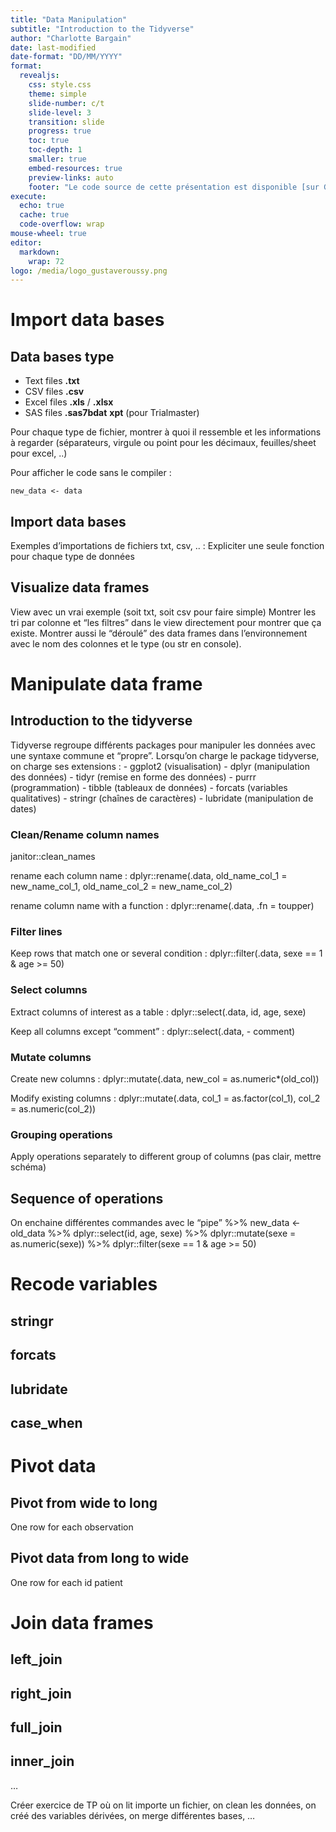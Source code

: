 ```yaml
---
title: "Data Manipulation"
subtitle: "Introduction to the Tidyverse"
author: "Charlotte Bargain"
date: last-modified
date-format: "DD/MM/YYYY"
format: 
  revealjs:
    css: style.css
    theme: simple 
    slide-number: c/t
    slide-level: 3
    transition: slide
    progress: true
    toc: true
    toc-depth: 1
    smaller: true
    embed-resources: true
    preview-links: auto
    footer: "Le code source de cette présentation est disponible [sur GitHub](https://github.com/Oncostat/rstat_training/){target='_blank'}."
execute:
  echo: true
  cache: true
  code-overflow: wrap
mouse-wheel: true
editor: 
  markdown: 
    wrap: 72
logo: /media/logo_gustaveroussy.png
---
```


# Import data bases

## Data bases type

-   Text files **.txt**
-   CSV files **.csv**
-   Excel files **.xls** / **.xlsx**
-   SAS files **.sas7bdat** **xpt** (pour Trialmaster)

Pour chaque type de fichier, montrer à quoi il ressemble et les
informations à regarder (séparateurs, virgule ou point pour les
décimaux, feuilles/sheet pour excel, ..)

Pour afficher le code sans le compiler :

```         
new_data <- data
```

## Import data bases

Exemples d'importations de fichiers txt, csv, .. : Expliciter une seule
fonction pour chaque type de données

## Visualize data frames

View avec un vrai exemple (soit txt, soit csv pour faire simple) Montrer
les tri par colonne et "les filtres" dans le view directement pour
montrer que ça existe. Montrer aussi le "déroulé" des data frames dans
l'environnement avec le nom des colonnes et le type (ou str en console).

# Manipulate data frame

## Introduction to the tidyverse

Tidyverse regroupe différents packages pour manipuler les données avec
une syntaxe commune et "propre". Lorsqu'on charge le package tidyverse,
on charge ses extensions : - ggplot2 (visualisation) - dplyr
(manipulation des données) - tidyr (remise en forme des données) - purrr
(programmation) - tibble (tableaux de données) - forcats (variables
qualitatives) - stringr (chaînes de caractères) - lubridate
(manipulation de dates)

### Clean/Rename column names

janitor::clean_names

rename each column name : dplyr::rename(.data, old_name_col_1 =
new_name_col_1, old_name_col_2 = new_name_col_2)

rename column name with a function : dplyr::rename(.data, .fn = toupper)

### Filter lines

Keep rows that match one or several condition : dplyr::filter(.data,
sexe == 1 & age \>= 50)

### Select columns

Extract columns of interest as a table : dplyr::select(.data, id, age,
sexe)

Keep all columns except "comment" : dplyr::select(.data, - comment)

### Mutate columns

Create new columns : dplyr::mutate(.data, new_col =
as.numeric\*(old_col))

Modify existing columns : dplyr::mutate(.data, col_1 = as.factor(col_1),
col_2 = as.numeric(col_2))

### Grouping operations

Apply operations separately to different group of columns (pas clair,
mettre schéma)

## Sequence of operations

On enchaine différentes commandes avec le "pipe" %\>% new_data \<-
old_data %\>% dplyr::select(id, age, sexe) %\>% dplyr::mutate(sexe =
as.numeric(sexe)) %\>% dplyr::filter(sexe == 1 & age \>= 50)

# Recode variables

## stringr

## forcats

## lubridate

## case_when

# Pivot data

## Pivot from wide to long

One row for each observation

## Pivot data from long to wide

One row for each id patient

# Join data frames

## left_join

## right_join

## full_join

## inner_join

...

::: notes
Créer exercice de TP où on lit importe un fichier, on clean les données,
on créé des variables dérivées, on merge différentes bases, ...
:::

::: notes
```{=html}
<!--
Module 2 - données 

import: base::read.csv2(), readxl::read_xlsx(), haven::read_sas(), haven::read_xpt()export: base::write.csv2(), openxlsx ::write.xlsx()
plus simple pour les débutants/feignants : rio une seule fonction « import() » et il appelle la bonne fonction selon l’extension du fichier
la table apparaît dans l’environnement. aperçu de la table avec la fonction View() ou il suffit de cliquer sur le nom de la table (+ summary)
nettoyage en amont: janitor::clean_names() + as_tibble() en bonne pratique. rename() ou rename_with() avec expressions régulières

manipulation des tables de données avec tidyverse: 
dplyr: select, filter, mutate, summarise, count, drop_na, slice, xxx_join
tidyr: pivot_longer (voir vignette)

manipulation des vecteurs/colonnes avec tidyverse (dans un mutate ?) : 
stringr : str_detect, str_extract, str_trim, str_split, str_remove, str_starts, str_subset, str_to_xxx, str_wrap (pour les plots)
lubridate : ymd/dmy, interval, addition/soustraction de jours/mois/années (days, months, years()) ?
forcats : fct_relevel, fct_infreq, fct_rev, fct_recode, fct_drop, fct_na_value_to_level, as_factor 
dplyr: case_when, if_else, n_distinct, between... 



J'ai besoin de créer une présentation de type powerpoint mais avec Quarto sur RStudio, avec revealjs, dont la thématique est l'apprentissage du traitement et de la manipulation des données R avec le tidyverse. En première section il faut expliquer comment importer différents types de bases de données (txt, csv, excel, sas) dans r avec les fonctions d'import. Il faut expliquer comment visualiser les data frames dans l'environnement de travail, comment renommer le nom des colonnes avec rename et rename_with utilisant des expressions régulières. En seconde section, il faut expliquer de façon illustrée comment manipuler les data frames avec les différents verbes du tidyverse et le pipe. Dans une troisième partie, il faut expliquer de façon illustrée comment fusionner des tables de données avec dplyr. En dernière section, il faut expliquer comment transformer des colonnes à l'aide de la fonction mutate, pour recoder les variables en facteur, utiliser lubridate, forcats, stringr, case_when, n_distinct...
-->
```
:::
